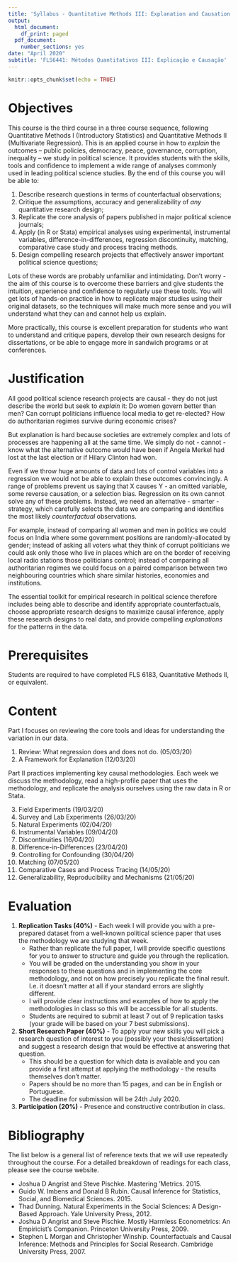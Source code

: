 ```yaml
---
title: 'Syllabus - Quantitative Methods III: Explanation and Causation'
output:
  html_document:
    df_print: paged
  pdf_document:
    number_sections: yes
date: "April 2020"
subtitle: 'FLS6441: Métodos Quantitativos III: Explicação e Causação'
---
```


```r
knitr::opts_chunk$set(echo = TRUE)
```

# Objectives

This course is the third course in a three course sequence, following Quantitative Methods I (Introductory Statistics) and Quantitative Methods II (Multivariate Regression). This is an applied course in how to *explain* the outcomes – public policies, democracy, peace, governance, corruption, inequality – we study in political science. It provides students with the skills, tools and confidence to implement a wide range of analyses commonly used in leading political science studies. 
By the end of this course you will be able to:

1. Describe research questions in terms of counterfactual observations;
2. Critique the assumptions, accuracy and generalizability of *any* quantitative research design;
3. Replicate the core analysis of papers published in major political science journals;
4. Apply (in R or Stata) empirical analyses using experimental, instrumental variables, difference-in-differences, regression discontinuity, matching, comparative case study and process tracing methods.
5. Design compelling research projects that effectively answer important political science questions;

Lots of these words are probably unfamiliar and intimidating. Don't worry - the aim of this course is to overcome these barriers and give students the intuition, experience and confidence to regularly use these tools. You will get lots of hands-on practice in how to replicate major studies using their original datasets, so the techniques will make much more sense and you will understand what they can and cannot help us explain.

More practically, this course is excellent preparation for students who want to understand and critique papers, develop their own research designs for dissertations, or be able to engage more in sandwich programs or at conferences. 

# Justification

All good political science research projects are causal - they do not just describe the world but seek to *explain* it: Do women govern better than men? Can corrupt politicians influence local media to get re-elected? How do authoritarian regimes survive during economic crises?

But explanation is hard because societies are extremely complex and lots of processes are happening all at the same time. We simply do not - cannot - know what the alternative outcome would have been if Angela Merkel had lost at the last election or if Hilary Clinton had won. 

Even if we throw huge amounts of data and lots of control variables into a regression we would not be able to explain these outcomes convincingly. A range of problems prevent us saying that X causes Y - an omitted variable, some reverse causation, or a selection bias. Regression on its own cannot solve any of these problems. Instead, we need an alternative - smarter - strategy, which carefully selects the data we are comparing and identifies the most likely *counterfactual* observations. 

For example, instead of comparing all women and men in politics we could focus on India where some government positions are randomly-allocated by gender; instead of asking all voters what they think of corrupt politicians we could ask only those who live in places which are on the border of receiving local radio stations those politicians control; instead of comparing all authoritarian regimes we could focus on a paired comparison between two neighbouring countries which share similar histories, economies and institutions. 

The essential toolkit for empirical research in political science therefore includes being able to describe and identify appropriate counterfactuals, choose appropriate research designs to maximize causal inference, apply these research designs to real data, and provide compelling *explanations* for the patterns in the data.

# Prerequisites 

Students are required to have completed FLS 6183, Quantitative Methods II, or equivalent.

# Content

Part I focuses on reviewing the core tools and ideas for understanding the variation in our data.

1. Review: What regression does and does not do. (05/03/20)
2. A Framework for Explanation (12/03/20)

Part II practices implementing key causal methodologies. Each week we discuss the methodology, read a high-profile paper that uses the methodology, and replicate the analysis ourselves using the raw data in R or Stata.

3. Field Experiments (19/03/20)
4. Survey and Lab Experiments (26/03/20)
5. Natural Experiments (02/04/20)
6. Instrumental Variables (09/04/20)
7. Discontinuities (16/04/20)
8. Difference-in-Differences (23/04/20)
9. Controlling for Confounding (30/04/20)
10. Matching (07/05/20)
11. Comparative Cases and Process Tracing (14/05/20)
12. Generalizability, Reproducibility and Mechanisms (21/05/20)

# Evaluation

1. **Replication Tasks (40%)** - Each week I will provide you with a pre-prepared dataset from a well-known political science paper that uses the methodology we are studying that week.
    - Rather than replicate the full paper, I will provide specific questions for you to answer to structure and guide you through the replication. 
    - You will be graded on the understanding you show in your responses to these questions and in implementing the core methodology, and not on how precisely you replicate the final result. I.e. it doesn't matter at all if your standard errors are slightly different.
    - I will provide clear instructions and examples of how to apply the methodologies in class so this will be accessible for all students.
    - Students are required to submit at least 7 out of 9 replication tasks (your grade will be based on your 7 best submissions). 

2. **Short Research Paper (40%)** - To apply your new skills you will pick a research question of interest to you (possibly your thesis/dissertation) and suggest a research design that would be effective at answering that question. 
    - This should be a question for which data is available and you can provide a first attempt at applying the methodology - the results themselves don't matter. 
    - Papers should be no more than 15 pages, and can be in English or Portuguese. 
    - The deadline for submission will be 24th July 2020.

3. **Participation (20%)** - Presence and constructive contribution in class.

# Bibliography

The list below is a general list of reference texts that we will use repeatedly throughout the course. For a detailed breakdown of readings for each class, please see the course website.

- Joshua D Angrist and Steve Pischke. Mastering 'Metrics. 2015.
- Guido W. Imbens and Donald B Rubin. Causal Inference for Statistics, Social, and Biomedical Sciences. 2015.
- Thad Dunning. Natural Experiments in the Social Sciences: A Design-Based Approach. Yale University Press, 2012.
- Joshua D Angrist and Steve Pischke. Mostly Harmless Econometrics: An Empiricist's Companion. Princeton University Press, 2009.
- Stephen L Morgan and Christopher Winship. Counterfactuals and Causal Inference: Methods and Principles for Social Research. Cambridge University Press, 2007.